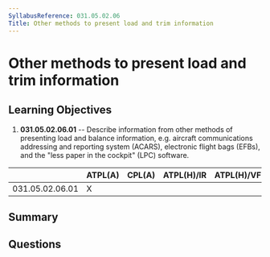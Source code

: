 ```yaml
---
SyllabusReference: 031.05.02.06
Title: Other methods to present load and trim information
---
```


# Other methods to present load and trim information

## Learning Objectives

1.  **031.05.02.06.01** -- Describe information from other methods of presenting
    load and balance information, e.g. aircraft communications addressing and
    reporting system (ACARS), electronic flight bags (EFBs), and the "less paper
    in the cockpit" (LPC) software.

|                 | ATPL(A) | CPL(A) | ATPL(H)/IR | ATPL(H)/VFR | CPL(H) | IR | CBIR(A) |
| --------------- | ------- | ------ | ---------- | ----------- | ------ | -- | ------- |
| 031.05.02.06.01 | X       |        |            |             |        |    |         |

## Summary

## Questions
